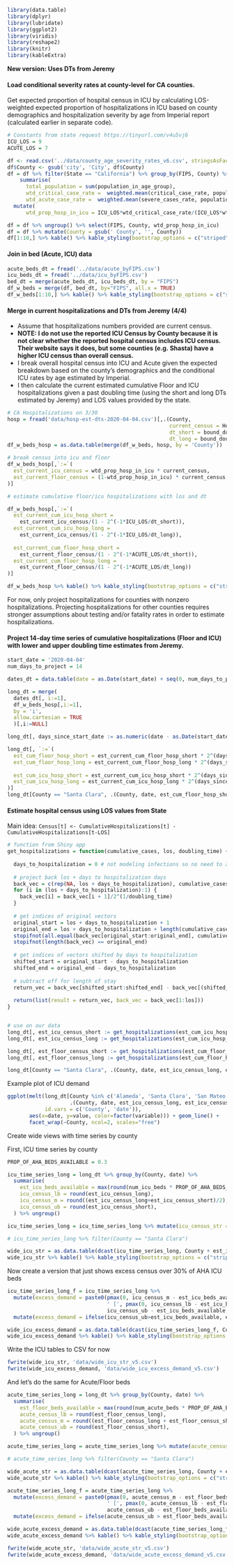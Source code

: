 ```r
library(data.table)
library(dplyr)
library(lubridate)
library(ggplot2)
library(viridis)
library(reshape2)
library(knitr)
library(kableExtra)
```

**New version: Uses DTs from Jeremy**


#### Load conditional severity rates at county-level for CA counties.
Get expected proportion of hospital census in ICU by calculating LOS-weighted expected proportion of hospitalizations in ICU based on county demographics and hospitalization severity by age from Imperial report (calculated earlier in separate code).

```r
# Constants from state request https://tinyurl.com/v4u5vj6
ICU_LOS = 9
ACUTE_LOS = 7

df <- read.csv('../data/county_age_severity_rates_v6.csv', stringsAsFactors = FALSE)
df$County <- gsub('city', 'City', df$County)
df = df %>% filter(State == "California") %>% group_by(FIPS, County) %>%
    summarise(
      total_population = sum(population_in_age_group),
      wtd_critical_case_rate =  weighted.mean(critical_case_rate, population_in_age_group),
      wtd_acute_case_rate =  weighted.mean(severe_cases_rate, population_in_age_group)) %>%
  mutate(
      wtd_prop_hosp_in_icu = ICU_LOS*wtd_critical_case_rate/(ICU_LOS*wtd_critical_case_rate+ACUTE_LOS*wtd_acute_case_rate))

df = df %>% ungroup() %>% select(FIPS, County, wtd_prop_hosp_in_icu)
df = df %>% mutate(County = gsub(' County', '', County))
df[1:10,] %>% kable() %>% kable_styling(bootstrap_options = c("striped", "hover"))
```

#### Join in bed (Acute, ICU) data
```r
acute_beds_dt = fread('../data/acute_byFIPS.csv')
icu_beds_dt = fread('../data/icu_byFIPS.csv')
bed_dt = merge(acute_beds_dt, icu_beds_dt, by = "FIPS")
df_w_beds = merge(df, bed_dt, by="FIPS", all.x = TRUE)
df_w_beds[1:10,] %>% kable() %>% kable_styling(bootstrap_options = c("striped", "hover"))
```


#### Merge in current hospitalizations and DTs from Jeremy (4/4)

* Assume that hospitalizations numbers provided are current census. 
* **NOTE: I do not use the reported ICU Census by County because it is not clear whether the reported hospital census includes ICU census. Their website says it does, but some counties (e.g. Shasta) have a higher ICU census than overall census.**
* I break overall hospital census into ICU and Acute given the expected breakdown based on the county's demographics and the conditional ICU rates by age estimated by Imperial.
* I then calculate the current estimated cumulative Floor and ICU hospitalizations given a past doubling time (using the short and long DTs estimated by Jeremy) and LOS values provided by the state.

```r
# CA Hospitalizations on 3/30
hosp = fread('data/hosp-est-dts-2020-04-04.csv')[,.(County, 
                                                    current_census = Hospitalized_4_4,
                                                    dt_short = bound_double_short,
                                                    dt_long = bound_double_long)]
df_w_beds_hosp = as.data.table(merge(df_w_beds, hosp, by = 'County'))

# break census into icu and floor
df_w_beds_hosp[,`:=`(
  est_current_icu_census = wtd_prop_hosp_in_icu * current_census,
  est_current_floor_census = (1-wtd_prop_hosp_in_icu) * current_census
)]

# estimate cumulative floor/icu hospitalizations with los and dt

df_w_beds_hosp[,`:=`(
  est_current_cum_icu_hosp_short = 
    est_current_icu_census/(1 - 2^(-1*ICU_LOS/dt_short)),
  est_current_cum_icu_hosp_long = 
    est_current_icu_census/(1 - 2^(-1*ICU_LOS/dt_long)),
  
  est_current_cum_floor_hosp_short = 
    est_current_floor_census/(1 - 2^(-1*ACUTE_LOS/dt_short)),
  est_current_cum_floor_hosp_long = 
    est_current_floor_census/(1 - 2^(-1*ACUTE_LOS/dt_long))
)]

df_w_beds_hosp %>% kable() %>% kable_styling(bootstrap_options = c("striped", "hover"))
```

For now, only project hospitalizations for counties with nonzero hospitalizations.
Projecting hospitalizations for other counties requires stronger assumptions about testing and/or fatality rates in order to estimate hospitalizations.

#### Project 14-day time series of cumulative hospitalizations (Floor and ICU) with lower and upper doubling time estimates from Jeremy.

```r
start_date = '2020-04-04'
num_days_to_project = 14

dates_dt = data.table(date = as.Date(start_date) + seq(0, num_days_to_project))

long_dt = merge(
  dates_dt[, i:=1],
  df_w_beds_hosp[,i:=1],
  by = 'i',
  allow.cartesian = TRUE
  )[,i:=NULL]

long_dt[, days_since_start_date := as.numeric(date - as.Date(start_date)), by=.I]

long_dt[, `:=`(
  est_cum_floor_hosp_short = est_current_cum_floor_hosp_short * 2^(days_since_start_date/dt_short),
  est_cum_floor_hosp_long = est_current_cum_floor_hosp_long * 2^(days_since_start_date/dt_long),
  
  est_cum_icu_hosp_short = est_current_cum_icu_hosp_short * 2^(days_since_start_date/dt_short),
  est_cum_icu_hosp_long = est_current_cum_icu_hosp_long * 2^(days_since_start_date/dt_long)
)]
long_dt[County == "Santa Clara", .(County, date, est_cum_floor_hosp_short, est_cum_floor_hosp_long, est_cum_icu_hosp_short, est_cum_icu_hosp_long)] %>% kable() %>% kable_styling(bootstrap_options = c("striped", "hover"))
```


#### Estimate hospital census using LOS values from State
Main idea: `Census[t] <- CumulativeHospitalizations[t] - CumulativeHospitalizations[t-LOS]`

```r

# function from Shiny app
get_hospitalizations = function(cumulative_cases, los, doubling_time) {
  
  days_to_hospitalization = 0 # not modeling infections so no need to account for this 
  
  # project back los + days to hospitalization days
  back_vec = c(rep(NA, los + days_to_hospitalization), cumulative_cases)
  for (i in (los + days_to_hospitalization):1) {
    back_vec[i] = back_vec[i + 1]/2^(1/doubling_time)
  }
  
  # get indices of original vectors
  original_start = los + days_to_hospitalization + 1
  original_end = los + days_to_hospitalization + length(cumulative_cases)
  stopifnot(all.equal(back_vec[original_start:original_end], cumulative_cases))
  stopifnot(length(back_vec) == original_end)
  
  # get indices of vectors shifted by days to hospitalization
  shifted_start = original_start - days_to_hospitalization
  shifted_end = original_end - days_to_hospitalization
  
  # subtract off for length of stay
  return_vec = back_vec[shifted_start:shifted_end] - back_vec[(shifted_start - los):(shifted_end - los)]
  
  return(list(result = return_vec, back_vec = back_vec[1:los]))
}


# use on our data
long_dt[, est_icu_census_short := get_hospitalizations(est_cum_icu_hosp_short, ICU_LOS, doubling_time=min(dt_short)), by = c('County')]
long_dt[, est_icu_census_long := get_hospitalizations(est_cum_icu_hosp_long, ICU_LOS, doubling_time=min(dt_long)), by = c('County')]

long_dt[, est_floor_census_short := get_hospitalizations(est_cum_floor_hosp_short, ACUTE_LOS, doubling_time=min(dt_short)), by = c('County')]
long_dt[, est_floor_census_long := get_hospitalizations(est_cum_floor_hosp_long, ACUTE_LOS, doubling_time=min(dt_long)), by = c('County')]

long_dt[County == "Santa Clara", .(County, date, est_icu_census_long, est_icu_census_short, est_floor_census_long, est_floor_census_short)] %>% kable() %>% kable_styling(bootstrap_options = c("striped", "hover"))
```


Example plot of ICU demand
```r
ggplot(melt(long_dt[County %in% c('Alameda', 'Santa Clara', 'San Mateo', 'San Francisco'), 
                    .(County, date, est_icu_census_long, est_icu_census_short)],
            id.vars = c('County', 'date')),
       aes(x=date, y=value, color=factor(variable))) + geom_line() +
       facet_wrap(~County, ncol=2, scales="free")
```


Create wide views with time series by county

First, ICU time series by county
```r
PROP_OF_AHA_BEDS_AVAILABLE = 0.3

icu_time_series_long = long_dt %>% group_by(County, date) %>%
  summarise(
    est_icu_beds_available = max(round(num_icu_beds * PROP_OF_AHA_BEDS_AVAILABLE)),
    icu_census_lb = round(est_icu_census_long),
    icu_census_m = round((est_icu_census_long+est_icu_census_short)/2),
    icu_census_ub = round(est_icu_census_short),
  ) %>% ungroup()

icu_time_series_long = icu_time_series_long %>% mutate(icu_census_str = paste0(icu_census_m, ' [', icu_census_lb, ', ', icu_census_ub, ']'))

# icu_time_series_long %>% filter(County == "Santa Clara")

wide_icu_str = as.data.table(dcast(icu_time_series_long, County + est_icu_beds_available ~ date, value.var = c('icu_census_str')))
wide_icu_str %>% kable() %>% kable_styling(bootstrap_options = c("striped", "hover"))
```

Now create a version that just shows excess census over 30% of AHA ICU beds
```r
icu_time_series_long_f = icu_time_series_long %>%
  mutate(excess_demand = paste0(pmax(0, icu_census_m - est_icu_beds_available), 
                                ' [', pmax(0, icu_census_lb - est_icu_beds_available), ', ', 
                                icu_census_ub - est_icu_beds_available, ']')) %>%
  mutate(excess_demand = ifelse(icu_census_ub>est_icu_beds_available, excess_demand, NA))

wide_icu_excess_demand = as.data.table(dcast(icu_time_series_long_f, County + est_icu_beds_available ~ date, value.var = c('excess_demand')))
wide_icu_excess_demand %>% kable() %>% kable_styling(bootstrap_options = c("striped", "hover"))
```

Write the ICU tables to CSV for now
```r
fwrite(wide_icu_str, 'data/wide_icu_str_v5.csv')
fwrite(wide_icu_excess_demand, 'data/wide_icu_excess_demand_v5.csv')
```


And let's do the same for Acute/Floor beds

```r
acute_time_series_long = long_dt %>% group_by(County, date) %>%
  summarise(
    est_floor_beds_available = max(round(num_acute_beds * PROP_OF_AHA_BEDS_AVAILABLE)),
    acute_census_lb = round(est_floor_census_long),
    acute_census_m = round((est_floor_census_long + est_floor_census_short)/2),
    acute_census_ub = round(est_floor_census_short),
  ) %>% ungroup()

acute_time_series_long = acute_time_series_long %>% mutate(acute_census_str = paste0(acute_census_m, ' [', acute_census_lb, ', ', acute_census_ub, ']'))

# acute_time_series_long %>% filter(County == "Santa Clara")

wide_acute_str = as.data.table(dcast(acute_time_series_long, County + est_floor_beds_available ~ date, value.var = c('acute_census_str')))
wide_acute_str %>% kable() %>% kable_styling(bootstrap_options = c("striped", "hover"))
```

```r
acute_time_series_long_f = acute_time_series_long %>%
  mutate(excess_demand = paste0(pmax(0, acute_census_m - est_floor_beds_available), 
                                ' [', pmax(0, acute_census_lb - est_floor_beds_available), ', ', 
                                acute_census_ub - est_floor_beds_available, ']')) %>%
  mutate(excess_demand = ifelse(acute_census_ub > est_floor_beds_available, excess_demand, NA))

wide_acute_excess_demand = as.data.table(dcast(acute_time_series_long_f, County + est_floor_beds_available ~ date, value.var = c('excess_demand')))
wide_acute_excess_demand %>% kable() %>% kable_styling(bootstrap_options = c("striped", "hover"))
```


```r
fwrite(wide_acute_str, 'data/wide_acute_str_v5.csv')
fwrite(wide_acute_excess_demand, 'data/wide_acute_excess_demand_v5.csv')
```

